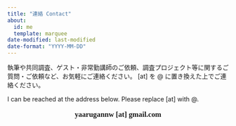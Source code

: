 ```yaml
---
title: "連絡 Contact"
about:
  id: me
  template: marquee
date-modified: last-modified
date-format: "YYYY-MM-DD"
---
```


執筆や共同調査、ゲスト・非常勤講師のご依頼、調査プロジェクト等に関するご質問・ご依頼など、お気軽にご連絡ください。 \[at\] を \@ に置き換えた上でご連絡ください。

I can be reached at the address below. Please replace \[at\] with \@.

::: {.contact style="text-align: center; font-size: 120%; font-family: \"Meiryo"}
**yaarugannw \[at\] gmail.com**
:::

